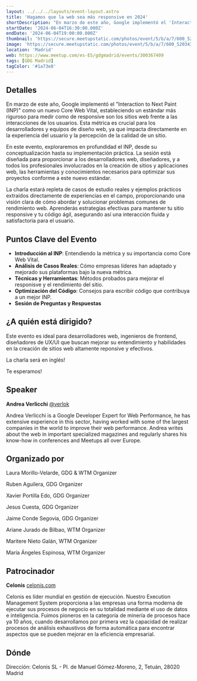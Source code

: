 ```yaml
---
layout: ../../../layouts/event-layout.astro
title: 'Hagamos que la web sea más responsive en 2024'
shortDescription: "En marzo de este año, Google implementó el 'Interaction to Next Paint (INP)' como un nuevo Core Web Vital. En este evento, exploraremos en profundidad el INP, desde su conceptualización hasta su implementación práctica."
startDate: '2024-06-04T16:30:00.000Z'
endDate: '2024-06-04T19:00:00.000Z'
thumbnail: 'https://secure.meetupstatic.com/photos/event/5/b/a/7/600_520343463.webp?w=384'
image: 'https://secure.meetupstatic.com/photos/event/5/b/a/7/600_520343463.webp?w=384'
location: 'Madrid'
web: https://www.meetup.com/es-ES/gdgmadrid/events/300367409
tags: [GDG Madrid]
tagColor: '#1a73e8'
---
```



## Detalles

En marzo de este año, Google implementó el "Interaction to Next Paint (INP)" como un nuevo Core Web Vital, estableciendo un estándar más riguroso para medir como de responsive son los sitios web frente a las interacciones de los usuarios. Esta métrica es crucial para los desarrolladores y equipos de diseño web, ya que impacta directamente en la experiencia del usuario y la percepción de la calidad de un sitio.

En este evento, exploraremos en profundidad el INP, desde su conceptualización hasta su implementación práctica. La sesión está diseñada para proporcionar a los desarrolladores web, diseñadores, y a todos los profesionales involucrados en la creación de sitios y aplicaciones web, las herramientas y conocimientos necesarios para optimizar sus proyectos conforme a este nuevo estándar.

La charla estará repleta de casos de estudio reales y ejemplos prácticos extraídos directamente de experiencias en el campo, proporcionando una visión clara de cómo abordar y solucionar problemas comunes de rendimiento web. Aprenderás estrategias efectivas para mantener tu sitio responsive y tu código ágil, asegurando así una interacción fluida y satisfactoria para el usuario.

## Puntos Clave del Evento

- **Introducción al INP**: Entendiendo la métrica y su importancia como Core Web Vital.
- **Análisis de Casos Reales**: Cómo empresas líderes han adaptado y mejorado sus plataformas bajo la nueva métrica.
- **Técnicas y Herramientas**: Métodos probados para mejorar el responisve y el rendimiento del sitio.
- **Optimización del Código**: Consejos para escribir código que contribuya a un mejor INP.
- **Sesión de Preguntas y Respuestas**

## ¿A quién está dirigido?

Este evento es ideal para desarrolladores web, ingenieros de frontend, diseñadores de UX/UI que buscan mejorar su entendimiento y habilidades en la creación de sitios web altamente reponsive y efectivos.

La charla será en inglés!

Te esperamos!

## Speaker

**Andrea Verlicchi** [@verlok](https://twitter.com/verlok)

Andrea Verlicchi is a Google Developer Expert for Web Performance, he has extensive experience in this sector, having worked with some of the largest companies in the world to improve their web performance. Andrea writes about the web in important specialized magazines and regularly shares his know-how in conferences and Meetups all over Europe.

## Organizado por

Laura Morillo-Velarde, GDG & WTM Organizer

Ruben Aguilera, GDG Organizer

Xavier Portilla Edo, GDG Organizer

Jesus Cuesta, GDG Organizer

Jaime Conde Segovia, GDG Organizer

Ariane Jurado de Bilbao, WTM Organizer

Maritere Nieto Galán, WTM Organizer

María Ángeles Espinosa, WTM Organizer

## Patrocinador

**Celonis** [celonis.com](https://www.celonis.com/es/)

Celonis es líder mundial en gestión de ejecución. Nuestro Execution Management System proporciona a las empresas una forma moderna de ejecutar sus procesos de negocio en su totalidad mediante el uso de datos e inteligencia. Fuimos pioneros en la categoría de minería de procesos hace ya 10 años, cuando desarrollamos por primera vez la capacidad de realizar procesos de análisis exhaustivos de forma automática para encontrar aspectos que se pueden mejorar en la eficiencia empresarial.

## Dónde

Dirección: Celonis SL - Pl. de Manuel Gómez-Moreno, 2, Tetuán, 28020 Madrid

<GoogleMap
  src="https://www.google.com/maps/embed?pb=!1m18!1m12!1m3!1d3036.2182550794637!2d-3.698681008242954!3d40.44830608007179!2m3!1f0!2f0!3f0!3m2!1i1024!2i768!4f13.1!3m3!1m2!1s0xd4229765f97a3f7%3A0xeb04f5a48e9a6815!2sCelonis%20SL!5e0!3m2!1ses!2ses!4v1712639970647!5m2!1ses!2ses"
  ariaLabel="Celonis SL - Pl. de Manuel Gómez-Moreno, 2, Tetuán, 28020 Madrid"
/>

